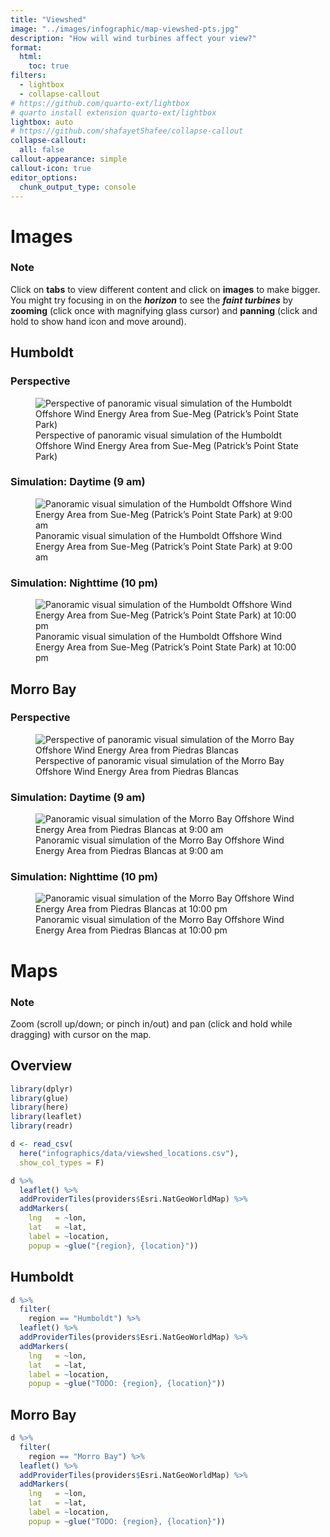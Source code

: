 ```yaml
---
title: "Viewshed"
image: "../images/infographic/map-viewshed-pts.jpg"
description: "How will wind turbines affect your view?"
format:
  html:
    toc: true
filters:
  - lightbox
  - collapse-callout
# https://github.com/quarto-ext/lightbox
# quarto install extension quarto-ext/lightbox
lightbox: auto
# https://github.com/shafayetShafee/collapse-callout
collapse-callout:
  all: false
callout-appearance: simple
callout-icon: true
editor_options: 
  chunk_output_type: console
---
```


# Images

:::{.callout-note}
### Note

Click on **tabs** to view different content and click on **images** to make bigger. You might try focusing in on the _**horizon**_ to see the _**faint turbines**_ by **zooming** (click once with magnifying glass cursor) and **panning** (click and hold to show hand icon and move around).
:::

::: panel-tabset

## Humboldt

::::: panel-tabset

### Perspective

![Perspective of panoramic visual simulation of the Humboldt Offshore Wind Energy Area from Sue-Meg (Patrick’s Point State Park)](/images/infographic/viewshed_humboldt_perspective.jpg)


### Simulation: Daytime (9 am)

![Panoramic visual simulation of the Humboldt Offshore Wind Energy Area from Sue-Meg (Patrick’s Point State Park) at 9:00 am](/images/infographic/viewshed_humboldt_simulation.jpg)

### Simulation: Nighttime (10 pm)

![Panoramic visual simulation of the Humboldt Offshore Wind Energy Area from Sue-Meg (Patrick’s Point State Park) at 10:00 pm](/images/infographic/viewshed_humboldt_simulation-nighttime.jpg)

::::: 

## Morro Bay

::::: panel-tabset

### Perspective

![Perspective of panoramic visual simulation of the Morro Bay Offshore Wind Energy Area from Piedras Blancas](/images/infographic/viewshed_morro-bay_perspective.jpg)

### Simulation: Daytime (9 am)

![Panoramic visual simulation of the Morro Bay Offshore Wind Energy Area from Piedras Blancas at 9:00 am](/images/infographic/viewshed_morro-bay_simulation.jpg)

### Simulation: Nighttime (10 pm)

![Panoramic visual simulation of the Morro Bay Offshore Wind Energy Area from Piedras Blancas at 10:00 pm](/images/infographic/viewshed_humboldt_simulation-nighttime.jpg)

::::: 

:::

# Maps

:::{.callout-note}
### Note

Zoom (scroll up/down; or pinch in/out) and pan (click and hold while dragging) with cursor on the map.
:::

::: panel-tabset

## Overview

```r
library(dplyr)
library(glue)
library(here)
library(leaflet)
library(readr)

d <- read_csv(
  here("infographics/data/viewshed_locations.csv"),
  show_col_types = F)

d %>% 
  leaflet() %>%
  addProviderTiles(providers$Esri.NatGeoWorldMap) %>% 
  addMarkers(
    lng   = ~lon,
    lat   = ~lat,
    label = ~location,
    popup = ~glue("{region}, {location}"))
```

## Humboldt

```r
d %>% 
  filter(
    region == "Humboldt") %>%
  leaflet() %>%
  addProviderTiles(providers$Esri.NatGeoWorldMap) %>% 
  addMarkers(
    lng   = ~lon,
    lat   = ~lat,
    label = ~location,
    popup = ~glue("TODO: {region}, {location}"))
```

## Morro Bay

```r
d %>% 
  filter(
    region == "Morro Bay") %>% 
  leaflet() %>%
  addProviderTiles(providers$Esri.NatGeoWorldMap) %>% 
  addMarkers(
    lng   = ~lon,
    lat   = ~lat,
    label = ~location,
    popup = ~glue("TODO: {region}, {location}"))
```

:::

